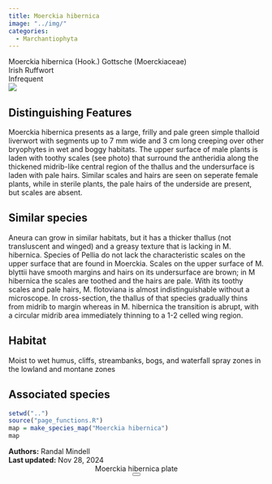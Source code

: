 ```yaml
---
title: Moerckia hibernica
image: "../img/"
categories:
  - Marchantiophyta
---
```


<div class="info-panel">
 <div class="info-top">
  <div class="taxon-scientific"><span class="taxon-name">Moerckia hibernica</span> <span class="taxon-authority">(Hook.) Gottsche</span> <span class="taxon-family">(Moerckiaceae)</span></div>
  <div class="taxon-common">Irish Ruffwort</div>
 </div>
 <div class="info-bottom">
  <div class="taxon-qnd"></div>
  <div class="taxon-abundance">Infrequent</div>
 </div>
</div>
<div class="imerss-content-frame">
 <div class="imerss-image-header">
  <div class="imerss-image-holder imerss-column-left" data-toggle="tooltip" style="background-image: url(../img/)" title="">
  </div>

  <div class="imerss-image-holder imerss-column-right" data-toggle="tooltip" style="background-image: url(../img/)" title="">
  </div>
 
 </div>
 <div class="imerss-content-lower">
  <div class="imerss-column-left">
  <div class="tab-microscope" data-micromodal-trigger="modal-plate">
  <img src="../img/bryo guide microscope.png"/>
  </div>

<h2>Distinguishing Features</h2>

Moerckia hibernica presents as a large, frilly and pale green simple thalloid liverwort with segments up to 7 mm wide and 3 cm long creeping over other bryophytes in wet and boggy habitats. The upper surface of male plants is laden with toothy scales (see photo) that surround the antheridia along the thickened midrib-like central region of the thallus and the undersurface is laden with pale hairs. Similar scales and hairs are seen on seperate female plants, while in sterile plants, the pale hairs of the underside are present, but scales are absent. 

<h2>Similar species</h2>

Aneura can grow in similar habitats, but it has a thicker thallus (not transluscent and winged) and a greasy texture that is lacking in M. hibernica. Species of Pellia do not lack the characteristic scales on the upper surface that are found in Moerckia. Scales on the upper surface of M. blyttii have smooth margins and hairs on its undersurface are brown; in M hibernica the scales are toothed and the hairs are pale. With its toothy scales and pale hairs, M. flotoviana is almost indistinguishable without a microscope. In cross-section, the thallus of that species gradually thins from midrib to margin whereas in M. hibernica the transition is abrupt, with a circular midrib area immediately thinning to a 1-2 celled wing region. 

<h2>Habitat</h2>

Moist to wet humus, cliffs, streambanks, bogs, and waterfall spray zones in the lowland and montane zones

<h2>Associated species</h2>


</div>

<div class="imerss-column-right">

<div class="imerss-image-holder imerss-column-right" data-toggle="tooltip" style="background-image: url(../img/)" title="">
</div>

<div class="imerss-map-holder">
```r
setwd("..")
source("page_functions.R")
map = make_species_map("Moerckia hibernica")
map
```
</div>

</div>

</div>
</div>

<div class="taxon-footer">
 <div class="taxon-authors"><b>Authors:</b> <span>Randal Mindell</span></div>
 <div class="taxon-update"><b>Last updated:</b> <span>Nov 28, 2024</span></div>
</div>

<div class="modal micromodal-slide" id="modal-plate" aria-hidden="true">
 <div class="modal__overlay" tabindex="-1" data-micromodal-close>
  <div class="modal__container" role="dialog" aria-modal="true" aria-labelledby="modal-plate-title" >
   <header class="modal__header">
   <div class="modal__title" id="modal-plate-title">
  Moerckia hibernica plate
   </div>
   <button class="modal__close" aria-label="Close" data-micromodal-close></button>
   </header>
  <div class="modal__content" id="modal-plate-content">
   <div class="imerss-image-holder" data-toggle="tooltip" style="background-image: url(../img/)" title="">
  </div>
  </div>
  </div>
 </div>
</div>

<script src="../js/micromodal.min.js"></script>
<link href="../css/style-taxon.css" rel="stylesheet">
<link href="../css/micromodal.css" rel="stylesheet">

<script>
MicroModal.init();
</script>

